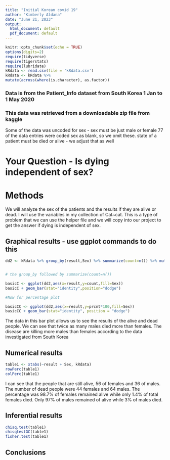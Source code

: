 ```yaml
---
title: "Initial Korean covid 19"
author: "Kimberly Aldana"
date: "June 21, 2023"
output:
  html_document: default
  pdf_document: default
---
```


```r
knitr::opts_chunk$set(echo = TRUE)
options(digits=2)
require(tidyverse)
require(tigerstats)
require(lubridate)
kRdata <- read.csv(file = 'kRdata.csv')
kRdata <- kRdata %>%
mutate(across(where(is.character), as.factor))

```
### Data is from the Patient_Info dataset from South Korea 1 Jan to 1 May 2020
### This data was retrieved from a downloadable zip file from kaggle

Some of the data was uncoded for sex - sex must be just male or female
77 of the data entries were coded sex  as blank, so we omit these.
state of a patient must be died or alive - we adjust that as well   
  
# Your Question - Is dying independent of sex?



# Methods

  We will analyze the sex of the patients and the results if they are alive or dead. I will use the variables in my collection of Cat~cat. This is a type of problem that we can use the helper file and we will copy into our project to get the answer if dying is independent of sex. 


## Graphical results - use ggplot commands to do this  
```r
dd2 <- kRdata %>% group_by(result,Sex) %>% summarize(count=n()) %>% mutate(prcnt=count/sum(count))


# the group_by followed by summarize(count=n())

basicC <- ggplot(dd2,aes(x=result,y=count,fill=Sex))
basicC + geom_bar(stat="identity",position="dodge")

#Now for percentage plot

basicCC <- ggplot(dd2,aes(x=result,y=prcnt*100,fill=Sex)) 
basicCC + geom_bar(stat="identity", position = "dodge")
```

 The data in this bar plot allows us to see the results of the alive and dead people. We can see that twice as many males died more than females. The disease are killing more males than females according to the data investigated from South Korea 
  

  
## Numerical results

```r
table1 <- xtabs(~result + Sex, kRdata)
rowPerc(table1)
colPerc(table1)
```

 I can see that the people that are still alive, 56 of females and 36 of males. The number of dead people were 44 females and 64 males. The percentage was 98.7% of females remained alive while only 1.4% of total females died. Only 97% of males remained of alive while 3% of males died.

## Inferential results 

```r
chisq.test(table1)
chisqtestGC(table1)
fisher.test(table1)
```

 



## Conclusions

